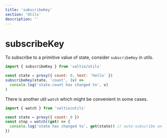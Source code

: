 ```yaml
---
title: 'subscribeKey'
section: 'Utils'
description: ''
---
```


# subscribeKey

To subscribe to a primitive value of state, consider `subscribeKey` in utils.

```jsx
import { subscribeKey } from 'valtio/utils'

const state = proxy({ count: 0, text: 'hello' })
subscribeKey(state, 'count', (v) =>
  console.log('state.count has changed to', v)
)
```

There is another util `watch` which might be convenient in some cases.

```jsx
import { watch } from 'valtio/utils'

const state = proxy({ count: 0 })
const stop = watch((get) => {
  console.log('state has changed to', get(state)) // auto-subscribe on use
})
```
